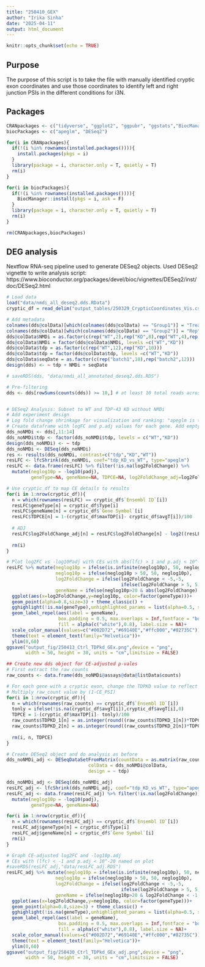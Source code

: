 ```yaml
---
title: "250410_GEX"
author: "Irika Sinha"
date: "2025-04-11"
output: html_document
---
```


```r
knitr::opts_chunk$set(echo = TRUE)
```

## Purpose

The purpose of this script is to take the file with manually identified cryptic exon coordinates and use those coordinates to identify left and right junction PSIs in the different conditions for i3N. 

## Packages

```r
CRANpackages <- c("tidyverse", "ggplot2", "ggpubr", "ggstats","BiocManager","viridis","gghighlight", "ggrepel")
biocPackages <- c("apeglm", "DESeq2")

for(i in CRANpackages){
  if(!(i %in% rownames(installed.packages()))){
    install.packages(pkgs = i)
  }
  library(package = i, character.only = T, quietly = T)
  rm(i)
}

for(i in biocPackages){
  if(!(i %in% rownames(installed.packages()))){
    BiocManager::install(pkgs = i, ask = F)
  }
  library(package = i, character.only = T, quietly = T)
  rm(i)
}

rm(CRANpackages,biocPackages)

```

## DEG analysis
Nextflow RNA-seq pipeline used to generate DESeq2 objects.
Used DESeq2 vignette to write analysis script: https://www.bioconductor.org/packages/devel/bioc/vignettes/DESeq2/inst/doc/DESeq2.html

```r
# Load data
load("data/nmdi_all_deseq2.dds.RData")
cryptic_df = read_delim("output_tables/250329_CrypticCoordinates_Vis.csv")

# Add metadata
colnames(dds@colData)[which(colnames(dds@colData) == "Group1")] = "Treatment"
colnames(dds@colData)[which(colnames(dds@colData) == "Group2")] = "Rep"
dds@colData$NMDi = as.factor(c(rep("WT",2),rep("KD",8),rep("WT",4),rep("KD",8)))
dds@colData$NMDi = factor(dds@colData$NMDi, levels =c("WT","KD"))
dds@colData$tdp = as.factor(c(rep("WT",12),rep("KD",10)))
dds@colData$tdp = factor(dds@colData$tdp, levels =c("WT","KD"))
dds@colData$seqDate = as.factor(c(rep("batch1",10),rep("batch2",12)))
design(dds) <- ~ tdp + NMDi + seqDate

# saveRDS(dds, "data/nmdi_all_annotated_deseq2.dds.RDS")

# Pre-filtering
dds <- dds[rowSums(counts(dds)) >= 10,] # at least 10 total reads across all samples


# DESeq2 Analysis: Subset to WT and TDP-43 KD without NMDi
# Add experiment design
# Log fold change shrinkage for visualization and ranking: "apeglm is the adaptive t prior shrinkage estimator from the apeglm package (Zhu, Ibrahim, and Love 2018). As of version 1.28.0, it is the default estimator."
# Create dataframe with logFC and p.adj values for each gene. Add empty cols for CE type, CE name, TDPCE (1-PSI)
dds_noNMDi <- dds[,11:14]
dds_noNMDi$tdp <- factor(dds_noNMDi$tdp, levels = c("WT","KD"))
design(dds_noNMDi) <- ~ tdp
dds_noNMDi <- DESeq(dds_noNMDi)
res <- results(dds_noNMDi, contrast=c("tdp","KD","WT"))
resLFC <- lfcShrink(dds_noNMDi, coef="tdp_KD_vs_WT", type="apeglm")
resLFC <- data.frame(resLFC) %>% filter(!is.na(log2FoldChange)) %>% 
  mutate(neglog10p = -log10(padj), 
         geneType=NA, geneName=NA, TDPCE=NA, log2FoldChange_adj=log2FoldChange)

# Use cryptic_df to map CE details to results
for(i in 1:nrow(cryptic_df)){
  n = which(rownames(resLFC) == cryptic_df$`Ensembl ID`[i])
  resLFC$geneType[n] = cryptic_df$Type[i]
  resLFC$geneName[n] = cryptic_df$`Gene Symbol`[i]
  resLFC$TDPCE[n] = 1-(cryptic_df$maxTDP[i]- cryptic_df$avgT[i])/100
  
  # ADJ
  resLFC$log2FoldChange_adj[n] = resLFC$log2FoldChange[n] - log2((resLFC$TDPCE[n]+0.0001))
  
  rm(i)
}

# Plot log2FC vs -log10Padj with CEs with abs(lfc) > 1 and p.adj < 10^-20 named on plot
resLFC %>% mutate(neglog10p = ifelse(is.infinite(neglog10p), 50, neglog10p),
                  neglog10p = ifelse(neglog10p > 50, 50, neglog10p),
                  log2FoldChange = ifelse(log2FoldChange < -5,-5, 
                                          ifelse(log2FoldChange > 5, 5, log2FoldChange)),
                  geneName = ifelse(neglog10p>20 & abs(log2FoldChange) > 1,geneName,"")) %>%
  ggplot(aes(x=log2FoldChange,y=neglog10p, color=factor(geneType)))+ 
  geom_point(alpha=0.8,size=3) + theme_classic() + 
  gghighlight(!is.na(geneType),unhighlighted_params = list(alpha=0.5, size=2))+
  geom_label_repel(aes(label = geneName), 
                   box.padding = 0.5, max.overlaps = Inf,fontface = "bold",
                   fill = alpha(c("white"),0.8), label.size = NA)+
  scale_color_manual(values=c("#002D72","#69140E","#ffc000","#82735C"))+
  theme(text = element_text(family="Helvetica"))+
  ylim(0,60)
ggsave("output_fig/250413_Ctrl_TDPkd_GEx.png",device = "png", 
       width = 50, height = 30, units = "cm",limitsize = FALSE)

## Create new dds object for CE-adjusted p-vales
# First extract the raw counts
raw_counts <- data.frame(dds_noNMDi@assays@data@listData$counts)

# For each gene with a cryptic exon, change the TDPKD value to reflect effective downregulation of the gene due to CE inclusion
# Multiply raw_count value by (1-CE_PSI)
for(i in 1:nrow(cryptic_df)){
  n = which(rownames(raw_counts) == cryptic_df$`Ensembl ID`[i])
  tonly = ifelse(!is.na(cryptic_df$avgT[i]),cryptic_df$avgT[i],0)
  TDPCE = 1-(cryptic_df$maxTDP[i]- tonly)/100
  raw_counts$TDPKD_1[n] = as.integer(round((raw_counts$TDPKD_1[n])*TDPCE,0))
  raw_counts$TDPKD_2[n] = as.integer(round((raw_counts$TDPKD_2[n])*TDPCE,0))
  
  rm(i, n, TDPCE)
}

# Create DESeq2 object and do analysis as before
dds_noNMDi_adj <- DESeqDataSetFromMatrix(countData = as.matrix(raw_counts),
                              colData = dds_noNMDi@colData,
                              design = ~ tdp)

dds_noNMDi_adj <- DESeq(dds_noNMDi_adj)
resLFC_adj <- lfcShrink(dds_noNMDi_adj, coef="tdp_KD_vs_WT", type="apeglm")
resLFC_adj <- data.frame(resLFC_adj) %>% filter(!is.na(log2FoldChange)) %>% 
  mutate(neglog10p = -log10(padj), 
         geneType=NA, geneName=NA)

for(i in 1:nrow(cryptic_df)){
  n = which(rownames(resLFC_adj) == cryptic_df$`Ensembl ID`[i])
  resLFC_adj$geneType[n] = cryptic_df$Type[i]
  resLFC_adj$geneName[n] = cryptic_df$`Gene Symbol`[i]
  rm(i)
}

# Graph CE-adjusted log2FC and -log10p.adj
# CEs with (lfc) < -1 and p.adj < 10^-20 named on plot
#saveRDS(resLFC_adj,"data/resLFC_adj.RDS")
resLFC_adj %>% mutate(neglog10p = ifelse(is.infinite(neglog10p), 50, neglog10p),
                  neglog10p = ifelse(neglog10p > 50, 50, neglog10p),
                  log2FoldChange = ifelse(log2FoldChange < -5,-5, 
                                          ifelse(log2FoldChange > 5, 5, log2FoldChange)),
                  geneName = ifelse(neglog10p>20 & log2FoldChange < -1,geneName,"")) %>%
  ggplot(aes(x=log2FoldChange,y=neglog10p, color=factor(geneType)))+ 
  geom_point(alpha=0.8,size=3) + theme_classic() + 
  gghighlight(!is.na(geneType),unhighlighted_params = list(alpha=0.5, size=2))+
  geom_label_repel(aes(label = geneName), 
                   box.padding = 0.5, max.overlaps = Inf,fontface = "bold",
                   fill = alpha(c("white"),0.8), label.size = NA)+
  scale_color_manual(values=c("#002D72","#69140E","#ffc000","#82735C"))+
  theme(text = element_text(family="Helvetica"))+
  ylim(0,60)
ggsave("output_fig/250430_Ctrl_TDPkd_GEx_adj.png",device = "png", 
       width = 50, height = 30, units = "cm",limitsize = FALSE)



```